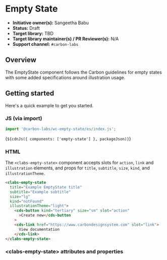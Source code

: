
<Meta of={EmptyStateStories} />

# Empty State

- **Initiative owner(s):** Sangeetha Babu
- **Status:** Draft
- **Target library:** TBD
- **Target library maintainer(s) / PR Reviewer(s):** N/A
- **Support channel:** `#carbon-labs`

## Overview

The EmptyState component follows the Carbon guidelines for empty states with some added specifications around illustration usage.

## Getting started

Here's a quick example to get you started.

### JS (via import)

```javascript
import '@carbon-labs/wc-empty-state/es/index.js';
```

<Markdown>{`${cdnJs({ components: ['empty-state'] }, packageJson)}`}</Markdown>

### HTML
The `<clabs-empty-state>` component accepts slots for `action`, `link` and `illustration` elements, and props for `title`, `subtitle`, `size`, `kind`, and `illustrationTheme`.

```html
<clabs-empty-state
  title="Example EmptyState title"
  subtitle="Example subtitle"
  size="lg"
  kind="notFound"
  illustrationTheme="light">
    <cds-button kind="tertiary" size="sm" slot="action"
      >Create new</cds-button
    >
    <cds-link href="https://www.carbondesignsystem.com" slot="link">
      View documentation
    </cds-link>
</clabs-empty-state>
```

### &lt;clabs-empty-state&gt; attributes and properties

<ArgTypes of="clabs-empty-state" />
